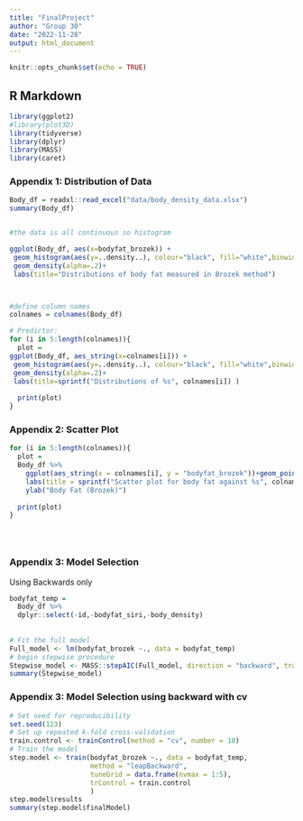 ```yaml
---
title: "FinalProject"
author: "Group 30"
date: "2022-11-28"
output: html_document
---
```


```r
knitr::opts_chunk$set(echo = TRUE)
```

## R Markdown

```r
library(ggplot2)
#library(plot3D)
library(tidyverse)
library(dplyr)
library(MASS)
library(caret)
```

### Appendix 1: Distribution of Data

```r
Body_df = readxl::read_excel("data/body_density_data.xlsx")
summary(Body_df)


#the data is all continuous so histogram

ggplot(Body_df, aes(x=bodyfat_brozek)) + 
 geom_histogram(aes(y=..density..), colour="black", fill="white",binwidth = 1)+
 geom_density(alpha=.2)+
 labs(title="Distributions of body fat measured in Brozek method")



#define column names
colnames = colnames(Body_df)

# Predictor:
for (i in 5:length(colnames)){
  plot = 
ggplot(Body_df, aes_string(x=colnames[i])) + 
 geom_histogram(aes(y=..density..), colour="black", fill="white",binwidth = 1)+
 geom_density(alpha=.2)+
 labs(title=sprintf("Distributions of %s", colnames[i]) )
  
  print(plot)
}


```


### Appendix 2: Scatter Plot


```r



for (i in 5:length(colnames)){
  plot = 
  Body_df %>% 
    ggplot(aes_string(x = colnames[i], y = "bodyfat_brozek"))+geom_point()+geom_smooth(method = 'lm', se = TRUE, color = 'red')+
    labs(title = sprintf("Scatter plot for body fat against %s", colnames[i]) )+
    ylab("Body Fat (Brozek)")
  
  print(plot)
}





```


### Appendix 3: Model Selection
Using Backwards only

```r

bodyfat_temp = 
  Body_df %>% 
  dplyr::select(-id,-bodyfat_siri,-body_density)
  
  
# Fit the full model 
Full_model <- lm(bodyfat_brozek ~., data = bodyfat_temp)
# begin stepwise procedure
Stepwise_model <- MASS::stepAIC(Full_model, direction = "backward", trace = FALSE)
summary(Stepwise_model)
```

### Appendix 3: Model Selection using backward with cv


```r

# Set seed for reproducibility
set.seed(123)
# Set up repeated k-fold cross-validation
train.control <- trainControl(method = "cv", number = 10)
# Train the model
step.model <- train(bodyfat_brozek ~., data = bodyfat_temp,
                    method = "leapBackward", 
                    tuneGrid = data.frame(nvmax = 1:5),
                    trControl = train.control
                    )
step.model$results
summary(step.model$finalModel)
```

```r

```


